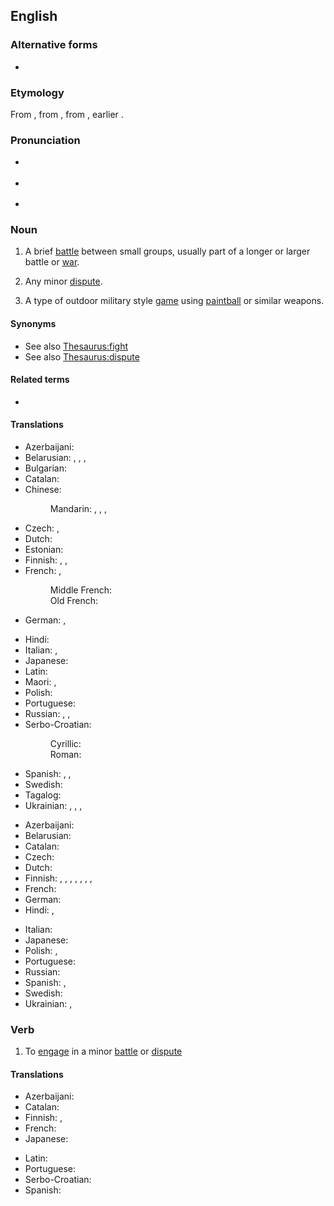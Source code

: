 ==English==

===Alternative forms===
* {{alter|en|scirmish}}

===Etymology===
From {{inh|en|enm}}, from {{der|en|fro|escarmouche|t=skirmish}}, from {{der|en|it|scaramuccia}}, earlier {{m|it|schermugio}}.

===Pronunciation===
* {{a|RP}} {{IPA|en|/ˈskɜːmɪʃ/}}
* {{a|GA}} {{IPA|en|/ˈskɝmɪʃ/}}
* {{hyph|en|skir|mish}}

===Noun===
{{en-noun}}

# {{lb|en|military}} A brief [[battle]] between small groups, usually part of a longer or larger battle or [[war]].
# {{lb|en|figuratively|by extension}} Any minor [[dispute]].
# A type of outdoor military style [[game]] using [[paintball]] or similar weapons.

====Synonyms====
* See also [[Thesaurus:fight]]
* See also [[Thesaurus:dispute]]

====Related terms====
* {{l|en|screen}}

====Translations====
{{trans-top|brief battle between small groups}}
* Azerbaijani: {{t+|az|toqquşma}}
* Belarusian: {{t|be|суты́чка|f}}, {{t|be|схва́тка|f}}, {{t|be|бо́йка|f}}, {{t|be|перастрэ́лка|f}} {{qualifier|with shooting}}
* Bulgarian: {{t+|bg|схва́тка|f}}
* Catalan: {{t|ca|escaramussa|f}}
* Chinese:
*: Mandarin: {{t+|cmn|小衝突|sc=Hani}}, {{t+|cmn|小冲突|tr=xiǎo chōngtū|sc=Hani}}, {{t+|cmn|衝突}}, {{t+|cmn|冲突|tr=chōngtū, chōngtú}}
* Czech: {{t+|cs|půtka|f}}, {{t|cs|šarvátka|f}}
* Dutch: {{t+|nl|schermutseling|f}}
* Estonian: {{t|et|jagelus}}
* Finnish: {{t+|fi|kahakka}}, {{t+|fi|välikohtaus}}, {{t+|fi|yhteenotto}}
* French: {{t+|fr|escarmouche|f}}, {{t+|fr|échauffourée|f}}
*: Middle French: {{t|frm|escarmouche|f}}
*: Old French: {{t|fro|escharmuche|f}}
* German: {{t+|de|Scharmützel|n}}, {{t+|de|Geplänkel|n}}
{{trans-mid}}
* Hindi: {{t+|hi|झड़प|f}}
* Italian: {{t+|it|schermaglia|f}}, {{t+|it|scaramuccia|f}}
* Japanese: {{t|ja|小競り合い|tr=kozeriai}}
* Latin: {{t|la|praecursiō|f}}
* Maori: {{t|mi|riringa}}, {{t|mi|kekeritanga}}
* Polish: {{t+|pl|potyczka|f}}
* Portuguese: {{t+|pt|escaramuça|f}}
* Russian: {{t+|ru|сты́чка|f}}, {{t+|ru|схва́тка|f}}, {{t+|ru|перестре́лка|f}} {{qualifier|with shooting}}
* Serbo-Croatian:
*: Cyrillic: {{t|sh|ча̑рка|f}}
*: Roman: {{t+|sh|čȃrka|f}}
* Spanish: {{t+|es|escaramuza|f}}, {{qualifier|Latin America}} {{t+|es|enfrentamiento}}, {{t+|es|refriega}}
* Swedish: {{t+|sv|skärmytsling|c}}
* Tagalog: {{t|tl|sagupaan}}
* Ukrainian: {{t|uk|су́тичка|f}}, {{t+|uk|бі́йка|f}}, {{t|uk|спо́тичка|f}}, {{t|uk|перестрі́лка|f}} {{qualifier|with shooting}}
{{trans-bottom}}

{{trans-top|minor dispute}}
* Azerbaijani: {{t+|az|toqquşma}}
* Belarusian: {{t|be|суты́чка|f}}
* Catalan: {{t|ca|escaramussa|f}}
* Czech: {{t|cs|šarvátka|f}}
* Dutch: {{t+check|nl|schermutseling|f}}
* Finnish: {{t+|fi|suukopu}}, {{t+|fi|välikohtaus}}, {{t+|fi|yhteenotto}}, {{t+|fi|nahistelu}}, {{t+|fi|jupakka}}, {{t+|fi|kina}}, {{t+|fi|kinastelu}}, {{t+|fi|riita}}
* French: {{t+|fr|escarmouche|f}}
* German: {{t+|de|Wortgeplänkel|n}}
* Hindi: {{t+|hi|झड़प|f}}, {{t+|hi|टकराव|m}}
{{trans-mid}}
* Italian: {{t+check|it|schermaglia|f}}
* Japanese: {{t|ja|小競り合い|tr=kozeriai}}
* Polish: {{t+|pl|potyczka|f}}, {{t|pl|utarczka|f}}
* Portuguese: {{t|pt|briguinha|f}}
* Russian: {{t+|ru|сты́чка|f}}
* Spanish: {{t+|es|escaramuza|f}}, {{t|es|berrinche|m}}
* Swedish: {{t+check|sv|skärmytsling|c}}
* Ukrainian: {{t|uk|су́тичка|f}}, {{t|uk|спо́тичка|f}}
{{trans-bottom}}

===Verb===
{{en-verb|es}}

# To [[engage]] in a minor [[battle]] or [[dispute]]

====Translations====
{{trans-top|to engage in a minor battle or dispute}}
* Azerbaijani: {{t+|az|toqquşmaq}}
* Catalan: {{t+|ca|escaramussar}}
* Finnish: {{t|fi|kahakoida}}, {{t+|fi|nahistella}}
* French: {{t+|fr|escarmoucher}}
* Japanese: {{t|ja|小競り合い|alt=小競り合いをする|tr=kozeriai wo suru}}
{{trans-mid}}
* Latin: {{t|la|vēlitor}}
* Portuguese: {{t+|pt|escaramuçar}}
* Serbo-Croatian: {{t+|sh|čarkati}}
* Spanish: {{t+|es|escaramuzar}}
{{trans-bottom}}